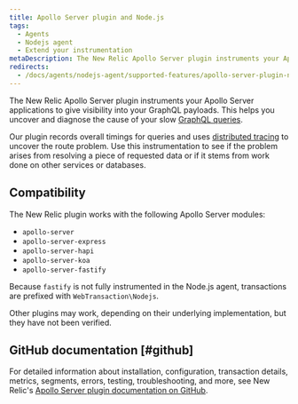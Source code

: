 ```yaml
---
title: Apollo Server plugin and Node.js
tags:
  - Agents
  - Nodejs agent
  - Extend your instrumentation
metaDescription: The New Relic Apollo Server plugin instruments your Apollo Server applications to give visibility into your GraphQL payloads.
redirects:
  - /docs/agents/nodejs-agent/supported-features/apollo-server-plugin-nodejs
---
```


The New Relic Apollo Server plugin instruments your Apollo Server applications to give visibility into your GraphQL payloads. This helps you uncover and diagnose the cause of your slow [GraphQL queries](/docs/apis/nerdgraph/get-started/introduction-new-relic-nerdgraph).

Our plugin records overall timings for queries and uses [distributed tracing](/docs/understand-dependencies/distributed-tracing/get-started/how-new-relic-distributed-tracing-works) to uncover the route problem. Use this instrumentation to see if the problem arises from resolving a piece of requested data or if it stems from work done on other services or databases.

## Compatibility

The New Relic plugin works with the following Apollo Server modules:

* `apollo-server`
* `apollo-server-express`
* `apollo-server-hapi`
* `apollo-server-koa`
* `apollo-server-fastify`

Because `fastify` is not fully instrumented in the Node.js agent, transactions are prefixed with `WebTransaction\Nodejs`.

Other plugins may work, depending on their underlying implementation, but they have not been verified.

## GitHub documentation [#github]

For detailed information about installation, configuration, transaction details, metrics, segments, errors, testing, troubleshooting, and more, see New Relic's [Apollo Server plugin documentation on GitHub](https://github.com/newrelic/newrelic-node-apollo-server-plugin/blob/main/README.md).
